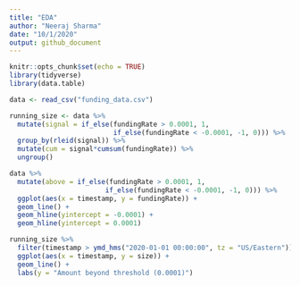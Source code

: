 ```yaml
---
title: "EDA"
author: "Neeraj Sharma"
date: "10/1/2020"
output: github_document
---
```


```r
knitr::opts_chunk$set(echo = TRUE)
library(tidyverse)
library(data.table)

data <- read_csv("funding_data.csv")
```


```r
running_size <- data %>%
  mutate(signal = if_else(fundingRate > 0.0001, 1, 
                          if_else(fundingRate < -0.0001, -1, 0))) %>%
  group_by(rleid(signal)) %>%
  mutate(cum = signal*cumsum(fundingRate)) %>%
  ungroup()
```

```r
data %>%
  mutate(above = if_else(fundingRate > 0.0001, 1, 
                        if_else(fundingRate < -0.0001, -1, 0))) %>%
  ggplot(aes(x = timestamp, y = fundingRate)) + 
  geom_line() + 
  geom_hline(yintercept = -0.0001) + 
  geom_hline(yintercept = 0.0001)
```

```r
running_size %>%
  filter(timestamp > ymd_hms("2020-01-01 00:00:00", tz = "US/Eastern")) %>%
  ggplot(aes(x = timestamp, y = size)) + 
  geom_line() + 
  labs(y = "Amount beyond threshold (0.0001)")
```